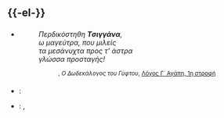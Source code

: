 =={{-el-}}==
{{el-κλίση-'πείνα'}}
==={{ουσιαστικό|el}}===
'''{{PAGENAME}}''' {{θ}}
* {{θηλ του|τσιγγάνος}}
*: {{παράθεμα|ποίηση}} ''Περδικόστηθη '''Tσιγγάνα''',''<br>''ω μαγεύτρα, που μιλείς''<br>''τα μεσάνυχτα προς τ' άστρα''<br>''γλώσσα προσταγής!''
*:: <small>{{β|Κωστής Παλαμάς}}, ''Ο Δωδεκάλογος του Γύφτου'', [[s:Ο δωδεκάλογος του Γύφτου/Αγάπη|Λόγος Γ΄ Αγάπη, 1η στροφή]]</small>
{{clear}}
===={{μεταφράσεις}}====
{{μτφ-αρχή}}
* {{en}} : {{τ|en|gitana}}
<!-- * {{ar}} : {{τ|ar|ΧΧΧ}} -->
<!-- * {{vi}} : {{τ|vi|ΧΧΧ}} -->
<!-- * {{bg}} : {{τ|bg|ΧΧΧ}} -->
<!-- * {{br}} : {{τ|br|ΧΧΧ}} -->
* {{fr}} : {{τ|fr|gitane}}, {{τ|fr|tzigane}}
<!-- * {{de}} : {{τ|de|ΧΧΧ}} -->
<!-- * {{da}} : {{τ|da|ΧΧΧ}} -->
<!-- * {{he}} : {{τ|he|ΧΧΧ}} -->
<!-- * {{et}} : {{τ|et|ΧΧΧ}} -->
<!-- * {{eo}} : {{τ|eo|ΧΧΧ}} -->
<!-- * {{ja}} : {{τ|ja|ΧΧΧ}} -->
<!-- * {{ia}} : {{τ|ia|ΧΧΧ}} -->
<!-- * {{io}} : {{τ|io|ΧΧΧ}} -->
<!-- * {{ga}} : {{τ|ga|ΧΧΧ}} -->
<!-- * {{is}} : {{τ|is|ΧΧΧ}} -->
<!-- * {{es}} : {{τ|es|ΧΧΧ}} -->
<!-- * {{it}} : {{τ|it|ΧΧΧ}} -->
<!-- * {{ca}} : {{τ|ca|ΧΧΧ}} -->
<!-- * {{zh}} : {{τ|zh|ΧΧΧ}} -->
<!-- * {{ko}} : {{τ|ko|ΧΧΧ}} -->
<!-- * {{ku}} : {{τ|ku|ΧΧΧ}} -->
<!-- * {{hr}} : {{τ|hr|ΧΧΧ}} -->
<!-- * {{la}} : {{τ|la|ΧΧΧ}} -->
<!-- * {{lt}} : {{τ|lt|ΧΧΧ}} -->
<!-- * {{ms}} : {{τ|ms|ΧΧΧ}} -->
<!-- * {{nl}} : {{τ|nl|ΧΧΧ}} -->
<!-- * {{hu}} : {{τ|hu|ΧΧΧ}} -->
<!-- * {{uk}} : {{τ|uk|ΧΧΧ}} -->
<!-- * {{pl}} : {{τ|pl|ΧΧΧ}} -->
<!-- * {{pt}} : {{τ|pt|ΧΧΧ}} -->
<!-- * {{ro}} : {{τ|ro|ΧΧΧ}} -->
<!-- * {{ru}} : {{τ|ru|ΧΧΧ}} -->
<!-- * {{sr}} : {{τ|sr|ΧΧΧ}} -->
<!-- * {{sk}} : {{τ|sk|ΧΧΧ}} -->
<!-- * {{sl}} : {{τ|sl|ΧΧΧ}} -->
<!-- * {{sv}} : {{τ|sv|ΧΧΧ}} -->
<!-- * {{th}} : {{τ|th|ΧΧΧ}} -->
<!-- * {{cs}} : {{τ|cs|ΧΧΧ}} -->
<!-- * {{tr}} : {{τ|tr|ΧΧΧ}} -->
<!-- * {{fi}} : {{τ|fi|ΧΧΧ}} -->
{{μτφ-τέλος}}

{{κλείδα-ελλ}}
